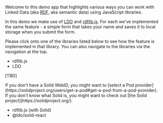 
Welcome to this demo app that highlights various ways you can work with Linked Data (aka [RDF](https://www.w3.org/TR/rdf11-primer/), aka semantic data) using
JavaScript libraries.

In this demo we make use of [LDO](https://github.com/o-development/ldo/) and
[rdflib.js](https://github.com/linkeddata/rdflib.js/). For each we've implemented the same feature - a simple form
that takes your name and saves it to local storage when you submit the form.


Please click onto one of the libraries listed below to see how the feature is implemented in that library. You can also
navigate to the libraries via the navigation at the top.

- <Link to="/rdflib">rdflib.js</Link>
- <Link to="/ldo">LDO</Link>

[TBD]

<div className="message is-warning">
    <div className="message-body">
        If you don't have a Solid WebID, you might want to [select a Pod
        provider](https://solidproject.org/users/get-a-pod#get-a-pod-from-a-pod-provider). If you don't know what Solid
        is, you might want to check out [the Solid project](https://solidproject.org/).
    </div>
</div>

- <Link to="/rdflib-solid">rdflib.js (with Solid)</Link>
- <Link to="/ldo-solid-react">@ldo/solid-react</Link>